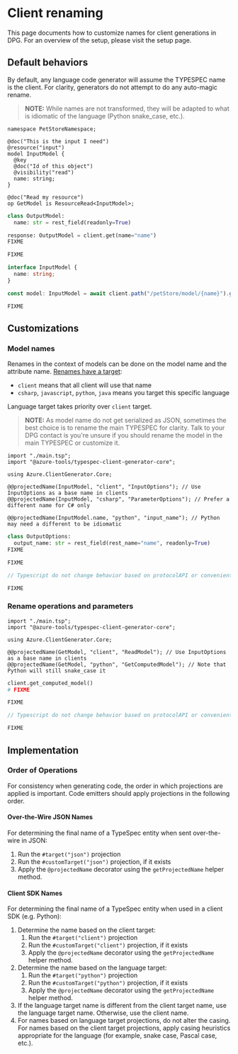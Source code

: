 
# Client renaming

This page documents how to customize names for client generations in DPG. For an overview of the setup, please visit the setup page.

## Default behaviors

By default, any language code generator will assume the TYPESPEC name is the client. For clarity, generators do not attempt to do any auto-magic rename.

> **NOTE:** While names are not transformed, they will be adapted to what is idiomatic of the language (Python snake_case, etc.).

<Tabs>
<TabItem value="typespec" label="TypeSpec" default>

```typespec
namespace PetStoreNamespace;

@doc("This is the input I need")
@resource("input")
model InputModel {
  @key
  @doc("Id of this object")
  @visibility("read")
  name: string;
}

@doc("Read my resource")
op GetModel is ResourceRead<InputModel>;
```

</TabItem>

<TabItem value="python" label="Python">

```python
class OutputModel:
  name: str = rest_field(readonly=True)

response: OutputModel = client.get(name="name")
FIXME
```

</TabItem>
<TabItem value="csharp" label="CSharp" >

```csharp
FIXME
```

</TabItem>
<TabItem value="typescript" label="Typescript" >

```typescript
interface InputModel {
  name: string;
}

const model: InputModel = await client.path("/petStore/model/{name}").get();
```

</TabItem>
<TabItem value="java" label="Java" >

```java
FIXME
```

</TabItem>
</Tabs>

## Customizations

### Model names

Renames in the context of models can be done on the model name and the attribute name. [Renames have a target](https://microsoft.github.io/typespec/standard-library/projected-names#known-targets):

- `client` means that all client will use that name
- `csharp`, `javascript`, `python`, `java` means you target this specific language

Language target takes priority over `client` target.

> **NOTE:** As model name do not get serialized as JSON, sometimes the best choice is to rename the main TYPESPEC for clarity. Talk to your DPG contact is you're unsure
> if you should rename the model in the main TYPESPEC or customize it.

<Tabs>
<TabItem value="typespec" label="TypeSpec" default>

```typespec
import "./main.tsp";
import "@azure-tools/typespec-client-generator-core";

using Azure.ClientGenerator.Core;

@@projectedName(InputModel, "client", "InputOptions"); // Use InputOptions as a base name in clients
@@projectedName(InputModel, "csharp", "ParameterOptions"); // Prefer a different name for C# only

@@projectedName(InputModel.name, "python", "input_name"); // Python may need a different to be idiomatic
```

</TabItem>
<TabItem value="python" label="Python">

```python
class OutputOptions:
  output_name: str = rest_field(rest_name="name", readonly=True)
FIXME
```

</TabItem>
<TabItem value="csharp" label="CSharp" >

```c#
FIXME
```

</TabItem>
<TabItem value="typescript" label="Typescript" >

```typescript
// Typescript do not change behavior based on protocolAPI or convenientAPI
```

</TabItem>
<TabItem value="java" label="Java" >

```java
FIXME
```

</TabItem>
</Tabs>

### Rename operations and parameters

<Tabs>
<TabItem value="typespec" label="TypeSpec" default>

```typespec
import "./main.tsp";
import "@azure-tools/typespec-client-generator-core";

using Azure.ClientGenerator.Core;

@@projectedName(GetModel, "client", "ReadModel"); // Use InputOptions as a base name in clients
@@projectedName(GetModel, "python", "GetComputedModel"); // Note that Python will still snake_case it
```

</TabItem>
<TabItem value="python" label="Python">

```python
client.get_computed_model()
# FIXME
```

</TabItem>
<TabItem value="csharp" label="CSharp" >

```csharp
FIXME
```

</TabItem>
<TabItem value="typescript" label="Typescript" >

```typescript
// Typescript do not change behavior based on protocolAPI or convenientAPI
```

</TabItem>
<TabItem value="java" label="Java" >

```java
FIXME
```

</TabItem>
</Tabs>

## Implementation

### Order of Operations

For consistency when generating code, the order in which projections are applied is important. Code emitters should apply projections in the following order.

#### Over-the-Wire JSON Names

For determining the final name of a TypeSpec entity when sent over-the-wire in JSON:

1. Run the `#target("json")` projection
2. Run the `#customTarget("json")` projection, if it exists
3. Apply the `@projectedName` decorator using the `getProjectedName` helper method.

#### Client SDK Names

For determining the final name of a TypeSpec entity when used in a client SDK (e.g. Python):

1. Determine the name based on the client target:
   1. Run the `#target("client")` projection
   1. Run the `#customTarget("client")` projection, if it exists
   1. Apply the `@projectedName` decorator using the `getProjectedName` helper method.
1. Determine the name based on the language target:
   1. Run the `#target("python")` projection
   1. Run the `#customTarget("python")` projection, if it exists
   1. Apply the `@projectedName` decorator using the `getProjectedName` helper method.
1. If the language target name is different from the client target name, use the language target name. Otherwise, use the client name.
1. For names based on language target projections, do not alter the casing. For names based on the client target projections, apply casing heuristics appropriate for the language (for example, snake case, Pascal case, etc.).
